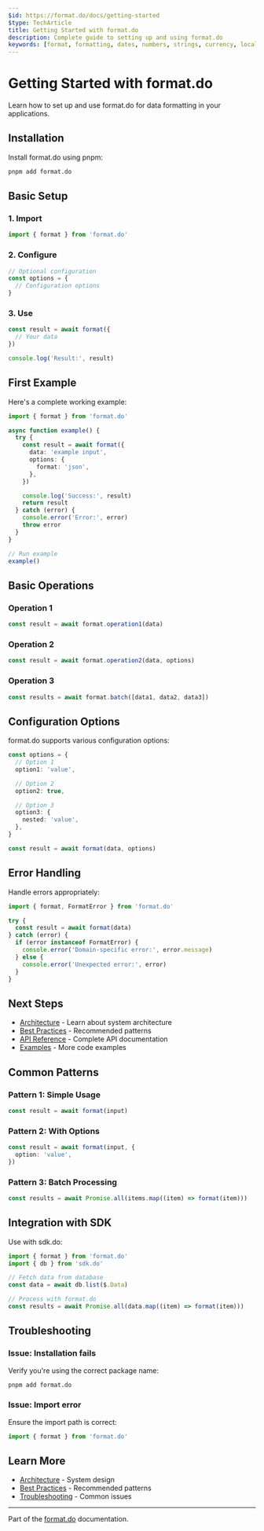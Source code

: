 ```yaml
---
$id: https://format.do/docs/getting-started
$type: TechArticle
title: Getting Started with format.do
description: Complete guide to setting up and using format.do
keywords: [format, formatting, dates, numbers, strings, currency, locale, i18n, getting-started, setup, tutorial]
---
```


# Getting Started with format.do

Learn how to set up and use format.do for data formatting in your applications.

## Installation

Install format.do using pnpm:

```bash
pnpm add format.do
```

## Basic Setup

### 1. Import

```typescript
import { format } from 'format.do'
```

### 2. Configure

```typescript
// Optional configuration
const options = {
  // Configuration options
}
```

### 3. Use

```typescript
const result = await format({
  // Your data
})

console.log('Result:', result)
```

## First Example

Here's a complete working example:

```typescript
import { format } from 'format.do'

async function example() {
  try {
    const result = await format({
      data: 'example input',
      options: {
        format: 'json',
      },
    })

    console.log('Success:', result)
    return result
  } catch (error) {
    console.error('Error:', error)
    throw error
  }
}

// Run example
example()
```

## Basic Operations

### Operation 1

```typescript
const result = await format.operation1(data)
```

### Operation 2

```typescript
const result = await format.operation2(data, options)
```

### Operation 3

```typescript
const results = await format.batch([data1, data2, data3])
```

## Configuration Options

format.do supports various configuration options:

```typescript
const options = {
  // Option 1
  option1: 'value',

  // Option 2
  option2: true,

  // Option 3
  option3: {
    nested: 'value',
  },
}

const result = await format(data, options)
```

## Error Handling

Handle errors appropriately:

```typescript
import { format, FormatError } from 'format.do'

try {
  const result = await format(data)
} catch (error) {
  if (error instanceof FormatError) {
    console.error('Domain-specific error:', error.message)
  } else {
    console.error('Unexpected error:', error)
  }
}
```

## Next Steps

- [Architecture](./architecture) - Learn about system architecture
- [Best Practices](./best-practices) - Recommended patterns
- [API Reference](../api/reference) - Complete API documentation
- [Examples](../examples/basic-usage) - More code examples

## Common Patterns

### Pattern 1: Simple Usage

```typescript
const result = await format(input)
```

### Pattern 2: With Options

```typescript
const result = await format(input, {
  option: 'value',
})
```

### Pattern 3: Batch Processing

```typescript
const results = await Promise.all(items.map((item) => format(item)))
```

## Integration with SDK

Use with sdk.do:

```typescript
import { format } from 'format.do'
import { db } from 'sdk.do'

// Fetch data from database
const data = await db.list($.Data)

// Process with format.do
const results = await Promise.all(data.map((item) => format(item)))
```

## Troubleshooting

### Issue: Installation fails

Verify you're using the correct package name:

```bash
pnpm add format.do
```

### Issue: Import error

Ensure the import path is correct:

```typescript
import { format } from 'format.do'
```

## Learn More

- [Architecture](./architecture) - System design
- [Best Practices](./best-practices) - Recommended patterns
- [Troubleshooting](./troubleshooting) - Common issues

---

Part of the [format.do](https://format.do) documentation.
